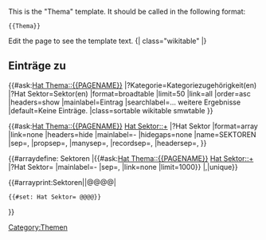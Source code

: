 <noinclude>
This is the "Thema" template.
It should be called in the following format:
<pre>
{{Thema}}
</pre>
Edit the page to see the template text.
</noinclude><includeonly>{| class="wikitable"
|}

== Einträge zu {{PAGENAME}} ==
{{#ask:[[Hat Thema::{{PAGENAME}}]] 
|?Kategorie=Kategoriezugehörigkeit(en)
|?Hat Sektor=Sektor(en)
|format=broadtable
|limit=50
|link=all
|order=asc
|headers=show
|mainlabel=Eintrag
|searchlabel=… weitere Ergebnisse
|default=Keine Einträge.
|class=sortable wikitable smwtable
}}


{{#ask:[[Hat Thema::{{PAGENAME}}]] [[Hat Sektor::+]]
|?Hat Sektor
|format=array
|link=none
|headers=hide
|mainlabel=-
|hidegaps=none
|name=SEKTOREN
|sep=,
|propsep=,
|manysep=,
|recordsep=,
|headersep=,
}}

{{#arraydefine: Sektoren
|{{#ask:[[Hat Thema::{{PAGENAME}}]] [[Hat Sektor::+]] |?Hat Sektor= |mainlabel=- |sep=, |link=none |limit=1000}} 
|,|unique}}

{{#arrayprint:Sektoren||@@@@|<nowiki/>
 {{#set: Hat Sektor= @@@@}}
}}



[[Category:Themen]]
</includeonly>